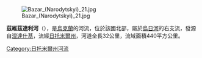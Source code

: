[[Image:Bazar_(Narodytskyi)_21.jpg|right]]

'''茲維茲達利河'''（{{lang-uk|Звіздаль}}），是[[烏克蘭|烏克蘭]]的河流，位於該國北部，屬於[[烏日河_(烏克蘭北部)|烏日河]]的右支流，發源自[[涅達什基|涅達什基]]，流經[[日托米爾州|日托米爾州]]，河道全長32公里，流域面積440平方公里。

{{DEFAULTSORT:Звіздаль (річка)}}
[[Category:日托米爾州河流|Category:日托米爾州河流]]


{{Ukraine-river-stub}}
